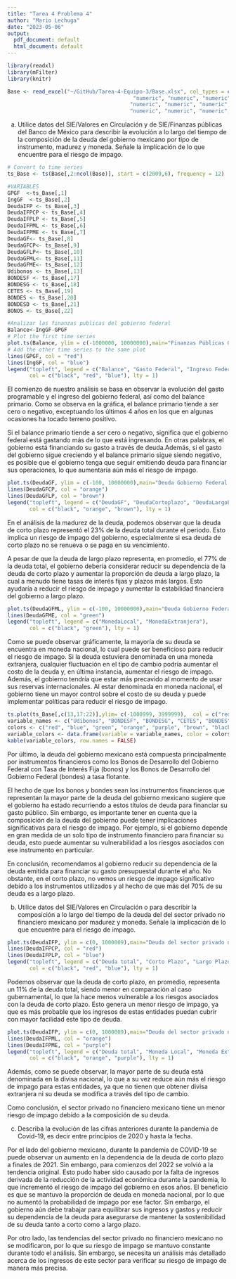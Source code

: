 ```yaml
---
title: "Tarea 4 Problema 4"
author: "Mario Lechuga"
date: "2023-05-06"
output:
  pdf_document: default
  html_document: default
---
```


```r
library(readxl)
library(mFilter)
library(knitr)

Base <- read_excel("~/GitHub/Tarea-4-Equipo-3/Base.xlsx", col_types = c("date", "numeric", "numeric", "numeric", "numeric", "numeric", 
                                        "numeric", "numeric", "numeric","numeric", "numeric", "numeric", 
                                       "numeric", "numeric", "numeric","numeric", "numeric", "numeric", 
                                       "numeric", "numeric", "numeric","numeric", "numeric"))
```

(a) Utilice datos del SIE/Valores en Circulación y de SIE/Finanzas públicas del Banco de México para describir la evolución a lo largo del tiempo de la composición de la deuda del gobierno mexicano por tipo de instrumento, madurez y moneda. Señale la implicación de lo que encuentre para el riesgo de impago.
```r
# Convert to time series
ts_Base <- ts(Base[,2:ncol(Base)], start = c(2009,6), frequency = 12)

#VARIABLES
GPGF  <-ts_Base[,1]
IngGF  <-ts_Base[,2]
DeudaIFP <- ts_Base[,3]
DeudaIFPCP <- ts_Base[,4]
DeudaIFPLP <- ts_Base[,5]
DeudaIFPML <- ts_Base[,6]
DeudaIFPME <- ts_Base[,7]
DeudaGF<- ts_Base[,8]
DeudaGFCP<- ts_Base[,9]
DeudaGFLP<- ts_Base[,10]
DeudaGFML<- ts_Base[,11]
DeudaGFME<- ts_Base[,12]
Udibonos <- ts_Base[,13]
BONDESF <- ts_Base[,17]
BONDESG <- ts_Base[,18]
CETES <- ts_Base[,19]
BONDES <- ts_Base[,20]
BONDESD <- ts_Base[,21]
BONOS <- ts_Base[,22]

#Analizar las finanzas publicas del gobierno federal
Balance<-IngGF-GPGF
# Plot the first time series
plot.ts(Balance, ylim = c(-1000000, 10000000),main="Finanzas Públicas Gobierno Federal")
# Add the other time series to the same plot
lines(GPGF, col = "red")
lines(IngGF, col = "blue")
legend("topleft", legend = c("Balance", "Gasto Federal", "Ingreso Federal"),
       col = c("black", "red", "blue"), lty = 1)
```
El comienzo de nuestro análisis se basa en observar la evolución del gasto programable y el ingreso del gobierno federal, así como del balance primario. Como se observa en la gráfica, el balance primario tiende a ser cero o negativo, exceptuando los últimos 4 años en los que en algunas ocasiones ha tocado terreno positivo. 

Si el balance primario tiende a ser cero o negativo, significa que el gobierno federal está gastando más de lo que está ingresando. En otras palabras, el gobierno está financiando su gasto a través de deuda.Además, si el gasto del gobierno sigue creciendo y el balance primario sigue siendo negativo, es posible que el gobierno tenga que seguir emitiendo deuda para financiar sus operaciones, lo que aumentaría aún más el riesgo de impago.


```r
plot.ts(DeudaGF, ylim = c(-100, 10000000),main="Deuda Gobierno Federal por madurez ")
lines(DeudaGFCP, col = "orange")
lines(DeudaGFLP, col = "brown")    
legend("topleft", legend = c("DeudaGF", "DeudaCortoplazo", "DeudaLargoPLazo"),
       col = c("black", "orange", "brown"), lty = 1) 
```
En el análisis de la madurez de la deuda, podemos observar que la deuda de corto plazo representó el 23% de la deuda total durante el periodo. Esto implica un riesgo de impago del gobierno, especialmente si esa deuda de corto plazo no se renueva o se paga en su vencimiento.

A pesar de que la deuda de largo plazo representa, en promedio, el 77% de la deuda total, el gobierno debería considerar reducir su dependencia de la deuda de corto plazo y aumentar la proporción de deuda a largo plazo, la cual a menudo tiene tasas de interés fijas y plazos más largos. Esto ayudaría a reducir el riesgo de impago y aumentar la estabilidad financiera del gobierno a largo plazo.

```r
plot.ts(DeudaGFML, ylim = c(-100, 10000000),main="Deuda Gobierno Federal por moneda ")
lines(DeudaGFME, col = "green")    
legend("topleft", legend = c("MonedaLocal", "MonedaExtranjera"),
       col = c("black", "green"), lty = 1) 
```

Como se puede observar gráficamente, la mayoría de su deuda se encuentra en moneda nacional, lo cual puede ser beneficioso para reducir el riesgo de impago. Si la deuda estuviera denominada en una moneda extranjera, cualquier fluctuación en el tipo de cambio podría aumentar el costo de la deuda y, en última instancia, aumentar el riesgo de impago. Además, el gobierno tendría que estar más precavido al momento de usar sus reservas internacionales. Al estar denominada en moneda nacional, el gobierno tiene un mayor control sobre el costo de su deuda y puede implementar políticas para reducir el riesgo de impago.

```r
ts.plot(ts_Base[,c(13,17:22)],ylim= c(-1000999, 3999999),  col = c("red", "blue", "green", "orange", "purple", "brown", "black"),main="Instrumentos de deuda del Gobierno Federal ")
variable_names <- c("Udibonos", "BONDESF", "BONDESG", "CETES", "BONDES", "BONDESD", "BONOS")
colors <- c("red", "blue", "green", "orange", "purple", "brown", "black")
variable_colors <- data.frame(variable = variable_names, color = colors)
kable(variable_colors, row.names = FALSE)
```
Por último, la deuda del gobierno mexicano está compuesta principalmente por instrumentos financieros como los Bonos de Desarrollo del Gobierno Federal con Tasa de Interés Fija (bonos) y los Bonos de Desarrollo del Gobierno Federal (bondes) a tasa flotante.

El hecho de que los bonos y bondes sean los instrumentos financieros que representan la mayor parte de la deuda del gobierno mexicano sugiere que el gobierno ha estado recurriendo a estos títulos de deuda para financiar su gasto público. Sin embargo, es importante tener en cuenta que la composición de la deuda del gobierno puede tener implicaciones significativas para el riesgo de impago. Por ejemplo, si el gobierno depende en gran medida de un solo tipo de instrumento financiero para financiar su deuda, esto puede aumentar su vulnerabilidad a los riesgos asociados con ese instrumento en particular.

En conclusión, recomendamos al gobierno reducir su dependencia de la deuda emitida para financiar su gasto presupuestal durante el año. No obstante, en el corto plazo, no vemos un riesgo de impago significativo debido a los instrumentos utilizados y al hecho de que más del 70% de su deuda es a largo plazo.


(b) Utilice datos del SIE/Valores en Circulación o para describir la composición a lo largo del tiempo de la deuda del del sector privado no financiero mexicano por madurez y moneda. Señale la implicación de lo que encuentre para el riesgo de impago.

```r
plot.ts(DeudaIFP, ylim = c(0, 1000009),main="Deuda del sector privado no financiero mexicano por madurez")
lines(DeudaIFPCP, col = "red")
lines(DeudaIFPLP, col = "blue")
legend("topleft", legend = c("Deuda total", "Corto Plazo", "Largo Plazo"),
       col = c("black", "red", "blue"), lty = 1)
```
Podemos observar que la deuda de corto plazo, en promedio, representa un 11% de la deuda total, siendo menor en comparación al caso gubernamental, lo que la hace menos vulnerable a los riesgos asociados con la deuda de corto plazo. Esto genera un menor riesgo de impago, ya que es más probable que los ingresos de estas entidades puedan cubrir con mayor facilidad este tipo de deuda.


```r
plot.ts(DeudaIFP, ylim = c(0, 1000009),main="Deuda del sector privado no financiero mexicano por moneda")
lines(DeudaIFPML, col = "orange")
lines(DeudaIFPME, col = "purple")
legend("topleft", legend = c("Deuda total", "Moneda Local", "Moneda Extranjera"),
       col = c("black", "orange", "purple"), lty = 1)
```
Además, como se puede observar, la mayor parte de su deuda está denominada en la divisa nacional, lo que a su vez reduce aún más el riesgo de impago para estas entidades, ya que no tienen que obtener divisa extranjera ni su deuda se modifica a través del tipo de cambio.

Como conclusión, el sector privado no financiero mexicano tiene un menor riesgo de impago debido a la composición de su deuda.


(c) Describa la evolución de las cifras anteriores durante la pandemia de Covid-19, es decir entre principios de 2020 y hasta la fecha.

Por el lado del gobierno mexicano, durante la pandemia de COVID-19 se puede observar un aumento en la dependencia de la deuda de corto plazo a finales de 2021. Sin embargo, para comienzos del 2022 se volvió a la tendencia original. Esto pudo haber sido causado por la falta de ingresos derivada de la reducción de la actividad económica durante la pandemia, lo que incrementó el riesgo de impago del gobierno en esos años. El beneficio es que se mantuvo la proporción de deuda en moneda nacional, por lo que no aumentó la probabilidad de impago por ese factor. Sin embargo, el gobierno aún debe trabajar para equilibrar sus ingresos y gastos y reducir su dependencia de la deuda para asegurarse de mantener la sostenibilidad de su deuda tanto a corto como a largo plazo.

Por otro lado, las tendencias del sector privado no financiero mexicano no se modificaron, por lo que su riesgo de impago se mantuvo constante durante todo el análisis. Sin embargo, se necesita un análisis más detallado acerca de los ingresos de este sector para verificar su riesgo de impago de manera más precisa.

